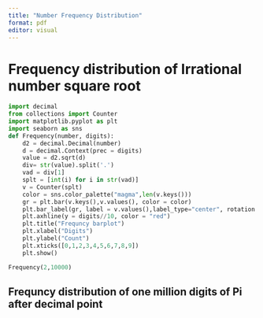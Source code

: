 ```yaml
---
title: "Number Frequency Distribution"
format: pdf
editor: visual
---
```


# Frequency distribution of Irrational number square root 

```python
import decimal
from collections import Counter
import matplotlib.pyplot as plt
import seaborn as sns
def Frequency(number, digits):
    d2 = decimal.Decimal(number)
    d = decimal.Context(prec = digits)
    value = d2.sqrt(d)
    div= str(value).split('.')
    vad = div[1]
    splt = [int(i) for i in str(vad)]
    v = Counter(splt)
    color = sns.color_palette("magma",len(v.keys()))
    gr = plt.bar(v.keys(),v.values(), color = color)
    plt.bar_label(gr, label = v.values(),label_type="center", rotation =   90)
    plt.axhline(y = digits//10, color = "red")
    plt.title("Frequncy barplot")
    plt.xlabel("Digits")
    plt.ylabel("Count")
    plt.xticks([0,1,2,3,4,5,6,7,8,9])
    plt.show()
```

```python
Frequency(2,10000)
```


## Frequncy distribution of one million digits of Pi after decimal point 

```python

```


